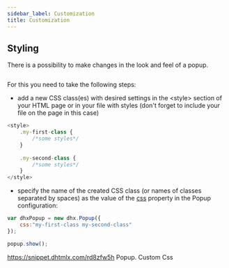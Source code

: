 ```yaml
---
sidebar_label: Customization
title: Customization
---          
```

Styling 
-----------

There is a possibility to make changes in the look and feel of a popup. 

<img style="margin: 0px 0px 0px 20px; display: block;" src="popup/custom_css.png" alt=""/>

For this you need to take the following steps:

- add a new CSS class(es) with desired settings in the &lt;style&gt; section of your HTML page or in your file with styles (don't forget to include your file on the page in this case)

~~~js
<style>
	.my-first-class {
		/*some styles*/
	}
    
    .my-second-class {
		/*some styles*/
	}
</style>
~~~

- specify the name of the created CSS class (or names of classes separated by spaces) as the value of the [css](/popup/api/popup_css_config) property in the Popup configuration:

~~~js
var dhxPopup = new dhx.Popup({ 
    css:"my-first-class my-second-class"
});

popup.show();
~~~

https://snippet.dhtmlx.com/rd8zfw5h	Popup. Custom Css
